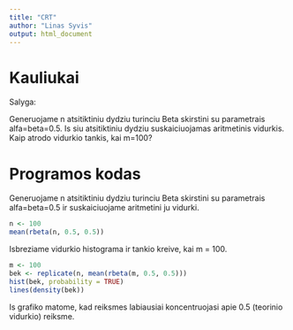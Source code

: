```yaml
---
title: "CRT"
author: "Linas Syvis"
output: html_document
---
```



Kauliukai
====================================

Salyga:

Generuojame n atsitiktiniu dydziu turinciu Beta skirstini su parametrais alfa=beta=0.5. Is siu atsitiktiniu dydziu suskaiciuojamas aritmetinis vidurkis. Kaip atrodo vidurkio tankis, kai m=100?

Programos kodas
====================================

Generuojame n atsitiktiniu dydziu turinciu Beta skirstini su parametrais alfa=beta=0.5 ir suskaiciuojame aritmetini ju vidurki.
```r
n <- 100
mean(rbeta(n, 0.5, 0.5))
```

Isbreziame vidurkio histograma ir tankio kreive, kai m = 100.
```r
m <- 100
bek <- replicate(n, mean(rbeta(m, 0.5, 0.5)))
hist(bek, probability = TRUE)
lines(density(bek))
```

Is grafiko matome, kad reiksmes labiausiai koncentruojasi apie 0.5 (teorinio vidurkio) reiksme.